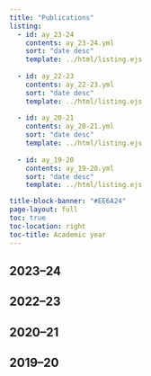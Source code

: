 ```yaml
---
title: "Publications"
listing:
  - id: ay_23-24
    contents: ay_23-24.yml
    sort: "date desc"
    template: ../html/listing.ejs
    
  - id: ay_22-23
    contents: ay_22-23.yml
    sort: "date desc"
    template: ../html/listing.ejs
    
  - id: ay_20-21
    contents: ay_20-21.yml
    sort: "date desc"
    template: ../html/listing.ejs
    
  - id: ay_19-20
    contents: ay_19-20.yml
    sort: "date desc"
    template: ../html/listing.ejs

title-block-banner: "#EE6A24"
page-layout: full
toc: true
toc-location: right
toc-title: Academic year
---
```


## 2023–24

:::{#ay_23-24}
:::

## 2022–23

:::{#ay_22-23}
:::

## 2020–21

:::{#ay_20-21}
:::

## 2019–20

:::{#ay_19-20}
:::

